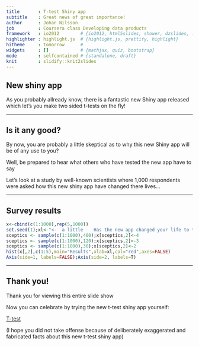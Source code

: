 ```yaml
---
title       : T-test Shiny app
subtitle    : Great news of great importance!
author      : Johan Nilsson
job         : Coursera class Developing data products
framework   : io2012        # {io2012, html5slides, shower, dzslides, ...}
highlighter : highlight.js  # {highlight.js, prettify, highlight}
hitheme     : tomorrow      # 
widgets     : []            # {mathjax, quiz, bootstrap}
mode        : selfcontained # {standalone, draft}
knit        : slidify::knit2slides
---
```


## New shiny app

As you probably allready know, there is a fantastic new Shiny app released which let's you make two sided t-tests on the fly!

---

## Is it any good?

By now, you are probably a little skeptical as to why this new Shiny app will be of any use to you?

Well, be prepared to hear what others who have tested the new app have to say

Let's look at a study by well-known scientists where 1,000 respondents were asked how this new shiny app have changed there lives...

---

## Survey results
```r
x<-cbind(c(1:1000),rep(5,1000))
set.seed(1);xl<-"<-  a little    Has the new app changed your life to the better?    a lot ->"
sceptics <- sample(c(1:1000),400);x[sceptics,2]<-4
sceptics <- sample(c(1:1000),120);x[sceptics,2]<-3
sceptics <- sample(c(1:1000),30);x[sceptics,2]<-2
hist(x[,2],c(1:5),main="Results",xlab=xl,col="red",axes=FALSE)
Axis(side=1, labels=FALSE);Axis(side=2, labels=T)

```


---

## Thank you!

Thank you for viewing this entire slide show

Now you can celebrate by trying the new t-test shiny app yourself:

[T-test](https://jnsoft.shinyapps.io/DevDataProducts/)

(I hope you did not take offense because of deliberately exaggerated and fabricated facts about this new t-test shiny app)
